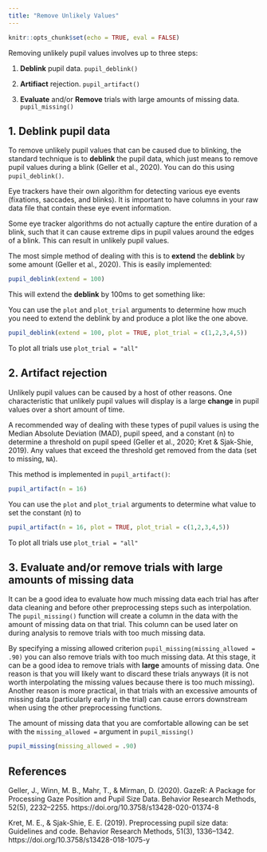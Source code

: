 ```yaml
---
title: "Remove Unlikely Values"
---
```


```r
knitr::opts_chunk$set(echo = TRUE, eval = FALSE)
```

Removing unlikely pupil values involves up to three steps:

1. **Deblink** pupil data. `pupil_deblink()`
    
2. **Artifiact** rejection. `pupil_artifact()`
    
3. **Evaluate** and/or **Remove** trials with large amounts of missing data. `pupil_missing()`

## 1. Deblink pupil data

To remove unlikely pupil values that can be caused due to blinking, the standard technique is to **deblink** the pupil data, which just means to remove pupil values during a blink (Geller et al., 2020). You can do this using `pupil_deblink()`.

Eye trackers have their own algorithm for detecting various eye events (fixations, saccades, and blinks). It is important to have columns in your raw data file that contain these eye event information. 

Some eye tracker algorithms do not actually capture the entire duration of a blink, such that it can cause extreme dips in pupil values around the edges of a blink. This can result in unlikely pupil values.

The most simple method of dealing with this is to **extend** the **deblink** by some amount (Geller et al., 2020). This is easily implemented:

```r
pupil_deblink(extend = 100)
```

This will extend the **deblink** by 100ms to get something like:

You can use the `plot` and `plot_trial` arguments to determine how much you need to extend the deblink by and produce a plot like the one above.

```r
pupil_deblink(extend = 100, plot = TRUE, plot_trial = c(1,2,3,4,5))
```

To plot all trials use `plot_trial = "all"`

## 2. Artifact rejection

Unlikely pupil values can be caused by a host of other reasons. One characteristic that unlikely pupil values will display is a large **change** in pupil values over a short amount of time. 

A recommended way of dealing with these types of pupil values is using the Median Absolute Deviation (MAD), pupil speed, and a constant (n) to determine a threshold on pupil speed (Geller et al., 2020; Kret & Sjak-Shie, 2019). Any values that exceed the threshold get removed from the data (set to missing, `NA`).

This method is implemented in `pupil_artifact()`:

```r
pupil_artifact(n = 16)
```

You can use the `plot` and `plot_trial` arguments to determine what value to set the constant (n) to

```r
pupil_artifact(n = 16, plot = TRUE, plot_trial = c(1,2,3,4,5))
```

To plot all trials use `plot_trial = "all"`

## 3. Evaluate and/or remove trials with large amounts of missing data

It can be a good idea to evaluate how much missing data each trial has after data cleaning and before other preprocessing steps such as interpolation. The `pupil_missing()` function will create a column in the data with the amount of missing data on that trial. This column can be used later on during analysis to remove trials with too much missing data.

By specifying a missing allowed criterion `pupil_missing(missing_allowed = .90)` you can also remove trials with too much missing data. At this stage, it can be a good idea to remove trials with **large** amounts of missing data. One reason is that you will likely want to discard these trials anyways (it is not worth interpolating the missing values because there is too much missing). Another reason is more practical, in that trials with an excessive amounts of missing data (particularly early in the trial) can cause errors downstream when using the other preprocessing functions.

The amount of missing data that you are comfortable allowing can be set with the `missing_allowed = ` argument in `pupil_missing()`

```r
pupil_missing(missing_allowed = .90)
```

## References

Geller, J., Winn, M. B., Mahr, T., & Mirman, D. (2020). GazeR: A Package for Processing Gaze Position and Pupil Size Data. Behavior Research Methods, 52(5), 2232–2255. https://doi.org/10.3758/s13428-020-01374-8

Kret, M. E., & Sjak-Shie, E. E. (2019). Preprocessing pupil size data: Guidelines and code. Behavior Research Methods, 51(3), 1336–1342. https://doi.org/10.3758/s13428-018-1075-y

